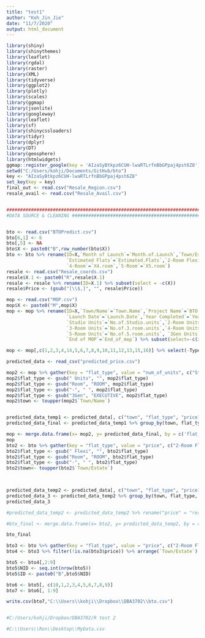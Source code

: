 ```yaml
---
title: "test1"
author: "Koh_Jin_Jie"
date: "11/7/2020"
output: html_document
---
```


```r

library(shiny)
library(shinythemes)
library(leaflet)
library(rgdal)
library(raster)
library(XML)
library(tidyverse)
library(ggplot2)
library(plotly)
library(scales)
library(ggmap)
library(jsonlite)
library(googleway)
library(leaflet)
library(sf)
library(shinycssloaders)
library(tidyr)
library(dplyr)
library(DT)
library(geosphere)
library(htmlwidgets)
ggmap::register_google(key = 'AIzaSyBtkpz6CUH-lwaRTLrfnBbGPpaj4pst6Z8')
setwd("C:/Users/kohji/Documents/GitHub/bto")
key <- "AIzaSyBtkpz6CUH-lwaRTLrfnBbGPpaj4pst6Z8"
set_key(key = key)
final_out <- read.csv("Resale_Region.csv")
resale_avail <- read.csv("Resale_Avail.csv")


##############################################################################################################################################################################
#DATA SOURCE & CLEANING ################################################################################################################################################################


bto <- read.csv("BTOPredict.csv")
bto[6,1] <- 6
bto[,5] <- NA
bto$X <- paste0("B",row_number(bto$X))
bto <- bto %>% rename(ID=X,`Month of Launch`=`Month.of.Launch`,`Town/Estate`=`Town.Estate`,
                      `Estimated Flats`=`Estimated.Flats`,`2-Room Flexi`=`X2.room.Flexi`,`3-Room`=`X3.room`,
                      `4-Room`=`X4.room`,`5-Room`=`X5.room`) 
resale <- read.csv("Resale_coords.csv") 
resale$X.1 <- paste0("R",resale$X.1)
resale <- resale %>% rename(ID=X.1) %>% subset(select = -c(X))
resale$Price <- (gsub("[\\$,]", "", resale$Price))

mop <- read.csv("MOP.csv")
mop$X <- paste0("M",mop$X)
mop <- mop %>% rename(ID=X,`Town/Name`=`Town.Name`,`Project Name`=`BTO.Project.Name`,
                      `Launch Date`=`Launch.Date`,`Year Completed`=`Year.of.Completion`,
                      `Studio Units`=`No.of.Studio.units`,`2-Room Units`=`No.of.2.room.units`,
                      `3-Room Units`=`No.of.3.room.units`,`4-Room Units`=`No.of.4.room.units`,
                      `5-Room Units`=`No.of.5.room.units`, `3Gen Units`=`No.of.3.gen.units`,`Total Units`=`Total.no.of.units`, 
                      `End of MOP`=`End_of_mop`) %>% subset(select=-c(idMOP))

mop <- mop[,c(1,2,3,4,14,5,6,7,8,9,10,11,12,13,15,16)] %>% select(-Type,Type)


```

```r
predicted_data <- read_csv("predicted_price.csv")

mop2 <- mop %>% gather(key = "flat_type", value = "num_of_units", c("Studio Units", "2-Room Units", "3-Room Units","4-Room Units", "5-Room Units", "3Gen Units" ))
mop2$flat_type <- gsub(" Units", "", mop2$flat_type)
mop2$flat_type <- gsub("Room", "ROOM", mop2$flat_type)
mop2$flat_type <- gsub("-", " ", mop2$flat_type)
mop2$flat_type <- gsub("3Gen", "EXECUTIVE", mop2$flat_type)
mop2$town <- toupper(mop2$`Town/Name`)


predicted_data_temp1 <- predicted_data[, c("town", "flat_type", "price1")]
predicted_data_final <- predicted_data_temp1 %>% group_by(town, flat_type) %>% summarise(price1= mean(price1))

mop <- merge.data.frame(x= mop2, y= predicted_data_final, by = c('flat_type', 'town'), all.x = TRUE) 
mop
bto2 <- bto %>% gather(key = "flat_type", value = "price", c("2-Room Flexi", "3-Room", "4-Room","5-Room"))
bto2$flat_type <- gsub(" Flexi", "", bto2$flat_type)
bto2$flat_type <- gsub("Room", "ROOM", bto2$flat_type)
bto2$flat_type <- gsub("-", " ", bto2$flat_type)
bto2$town<- toupper(bto2$`Town/Estate`)

 

predicted_data_temp2 <- predicted_data[, c("town", "flat_type", "price1", "resale_price")]
predicted_data_3 <- predicted_data_temp2 %>% group_by(town, flat_type, resale_price) %>% summarise(price1= mean(price1))
predicted_data_3

#predicted_data_temp2 <- predicted_data_temp2 %>% rename("price" = "resale_price") 

#bto_final <- merge.data.frame(x= bto2, y= predicted_data_temp2, by = c('flat_type', 'town', 'price' ), all.x = TRUE)

bto_final

```


```r


bto3 <- bto %>% gather(key = "flat_type", value = "price", c("2-Room Flexi", "3-Room", "4-Room","5-Room"))
bto4 <- bto3 %>% filter(!is.na(bto3$price)) %>% arrange(`Town/Estate`)

bto5 <- bto4[,2:9]
bto5$NID <- seq.int(nrow(bto5))
bto5$ID <- paste0("B",bto5$NID)

bto6 <- bto5[, c(10,1,2,3,4,5,6,7,8,9)]
bto7 <- bto6[, 1:9]

write.csv(bto7,"C:\\Users\\kohji\\Dropbox\\DBA3702\\bto.csv")


#C:/Users/kohji/Dropbox/DBA3702/R test 2

#C:\\Users\\Ron\\Desktop\\MyData.csv
```

